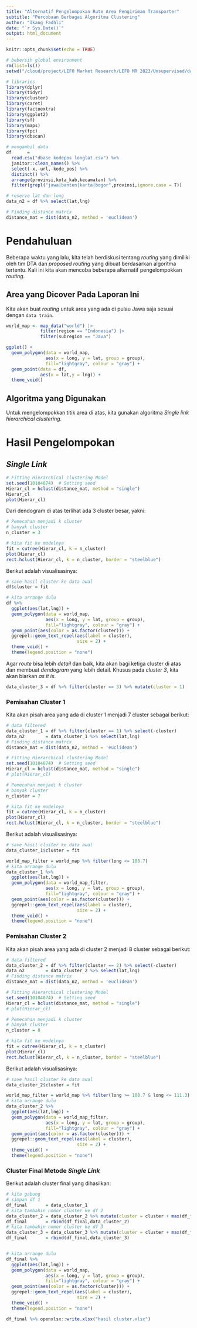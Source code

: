 ```yaml
---
title: "Alternatif Pengelompokan Rute Area Pengiriman Transporter"
subtitle: "Percobaan Berbagai Algoritma Clustering"
author: "Ikang Fadhli"
date: "`r Sys.Date()`"
output: html_document
---
```


```r
knitr::opts_chunk$set(echo = TRUE)

# bebersih global environment
rm(list=ls())
setwd("/cloud/project/LEFO Market Research/LEFO MR 2023/Unsupervised/data kodepos dan longlat")

# libraries
library(dplyr)
library(tidyr)
library(cluster)
library(caret)
library(factoextra)
library(ggplot2)
library(sf)
library(maps)
library(fpc)
library(dbscan)

# mengambil data
df      = 
  read.csv("dbase kodepos longlat.csv") %>%
  janitor::clean_names() %>%
  select(-x,-url,-kode_pos) %>% 
  distinct() %>% 
  arrange(provinsi,kota_kab,kecamatan) %>% 
  filter(grepl("jawa|banten|karta|bogor",provinsi,ignore.case = T))

# reserve lat dan long
data_n2 = df %>% select(lat,lng)

# Finding distance matrix
distance_mat = dist(data_n2, method = 'euclidean')
```

# Pendahuluan

Beberapa waktu yang lalu, kita telah berdiskusi tentang _routing_ yang dimiliki oleh tim DTA dan _proposed routing_ yang dibuat berdasarkan algoritma tertentu. Kali ini kita akan mencoba beberapa alternatif pengelompokkan _routing_.

## Area yang Dicover Pada Laporan Ini

Kita akan buat _routing_ untuk area yang ada di pulau Jawa saja sesuai dengan `data train`.

```r
world_map <- map_data("world") |> 
             filter(region == "Indonesia") |>
             filter(subregion == "Java")

ggplot() +
  geom_polygon(data = world_map,
               aes(x = long, y = lat, group = group),
               fill="lightgray", colour = "gray") +
  geom_point(data = df,
             aes(x = lat,y = lng)) +
  theme_void()
```

## Algoritma yang Digunakan

Untuk mengelompokkan titik area di atas, kita gunakan algoritma _Single link hierarchical clustering_.

# Hasil Pengelompokan

## _Single Link_

```r
# Fitting Hierarchical clustering Model
set.seed(10104074)  # Setting seed
Hierar_cl = hclust(distance_mat, method = "single")
Hierar_cl
plot(Hierar_cl)
```

Dari dendogram di atas terlihat ada 3 cluster besar, yakni:

```r
# Pemecahan menjadi k cluster
# banyak cluster
n_cluster = 3

# kita fit ke modelnya
fit = cutree(Hierar_cl, k = n_cluster)
plot(Hierar_cl)
rect.hclust(Hierar_cl, k = n_cluster, border = "steelblue")
```

Berikut adalah visualisasinya:

```r
# save hasil cluster ke data awal
df$cluster = fit

# kita arrange dulu
df %>% 
  ggplot(aes(lat,lng)) +
  geom_polygon(data = world_map,
               aes(x = long, y = lat, group = group),
               fill="lightgray", colour = "gray") +
  geom_point(aes(color = as.factor(cluster))) +
  ggrepel::geom_text_repel(aes(label = cluster),
                           size = 2) +
  theme_void() +
  theme(legend.position = "none")
```

Agar _route_ bisa lebih _detail_ dan baik, kita akan bagi ketiga cluster di atas dan membuat _dendogram_ yang lebih detail. Khusus pada _cluster 3_, kita akan biarkan _as it is_.

```r
data_cluster_3 = df %>% filter(cluster == 3) %>% mutate(cluster = 1)
```

### Pemisahan Cluster 1

Kita akan pisah area yang ada di cluster 1 menjadi 7 cluster sebagai berikut:

```r
# data filtered
data_cluster_1 = df %>% filter(cluster == 1) %>% select(-cluster)
data_n2        = data_cluster_1 %>% select(lat,lng)
# Finding distance matrix
distance_mat = dist(data_n2, method = 'euclidean')

# Fitting Hierarchical clustering Model
set.seed(10104074)  # Setting seed
Hierar_cl = hclust(distance_mat, method = "single")
# plot(Hierar_cl)

# Pemecahan menjadi k cluster
# banyak cluster
n_cluster = 7

# kita fit ke modelnya
fit = cutree(Hierar_cl, k = n_cluster)
plot(Hierar_cl)
rect.hclust(Hierar_cl, k = n_cluster, border = "steelblue")
```

Berikut adalah visualisasinya:

```r
# save hasil cluster ke data awal
data_cluster_1$cluster = fit

world_map_filter = world_map %>% filter(long <= 108.7)
# kita arrange dulu
data_cluster_1 %>% 
  ggplot(aes(lat,lng)) +
  geom_polygon(data = world_map_filter,
               aes(x = long, y = lat, group = group),
               fill="lightgray", colour = "gray") +
  geom_point(aes(color = as.factor(cluster))) +
  ggrepel::geom_text_repel(aes(label = cluster),
                           size = 2) +
  theme_void() +
  theme(legend.position = "none")
```

### Pemisahan Cluster 2

Kita akan pisah area yang ada di cluster 2 menjadi 8 cluster sebagai berikut:

```r
# data filtered
data_cluster_2 = df %>% filter(cluster == 2) %>% select(-cluster)
data_n2        = data_cluster_2 %>% select(lat,lng)
# Finding distance matrix
distance_mat = dist(data_n2, method = 'euclidean')

# Fitting Hierarchical clustering Model
set.seed(10104074)  # Setting seed
Hierar_cl = hclust(distance_mat, method = "single")
# plot(Hierar_cl)

# Pemecahan menjadi k cluster
# banyak cluster
n_cluster = 8

# kita fit ke modelnya
fit = cutree(Hierar_cl, k = n_cluster)
plot(Hierar_cl)
rect.hclust(Hierar_cl, k = n_cluster, border = "steelblue")
```

Berikut adalah visualisasinya:

```r
# save hasil cluster ke data awal
data_cluster_2$cluster = fit

world_map_filter = world_map %>% filter(long >= 108.7 & long <= 111.3)
# kita arrange dulu
data_cluster_2 %>% 
  ggplot(aes(lat,lng)) +
  geom_polygon(data = world_map_filter,
               aes(x = long, y = lat, group = group),
               fill="lightgray", colour = "gray") +
  geom_point(aes(color = as.factor(cluster))) +
  ggrepel::geom_text_repel(aes(label = cluster),
                           size = 2) +
  theme_void() +
  theme(legend.position = "none")
```

### Cluster Final Metode _Single Link_

Berikut adalah cluster final yang dihasilkan:

```r
# kita gabung
# simpan df 1
df_final       = data_cluster_1
# kita tambahin nomor cluster ke df 2
data_cluster_2 = data_cluster_2 %>% mutate(cluster = cluster + max(df_final$cluster))
df_final       = rbind(df_final,data_cluster_2)
# kita tambahin nomor cluster ke df 3
data_cluster_3 = data_cluster_3 %>% mutate(cluster = cluster + max(df_final$cluster))
df_final       = rbind(df_final,data_cluster_3)


# kita arrange dulu
df_final %>% 
  ggplot(aes(lat,lng)) +
  geom_polygon(data = world_map,
               aes(x = long, y = lat, group = group),
               fill="lightgray", colour = "gray") +
  geom_point(aes(color = as.factor(cluster))) +
  ggrepel::geom_text_repel(aes(label = cluster),
                           size = 2) +
  theme_void() +
  theme(legend.position = "none")
```


```r
df_final %>% openxlsx::write.xlsx("hasil cluster.xlsx")
```